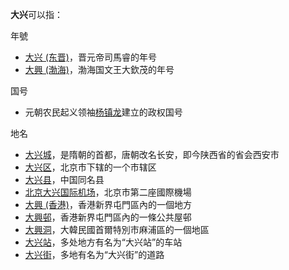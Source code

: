 {{wikt}}
'''大兴'''可以指：
;年號
* [[大兴_(东晋)|大兴 (东晋)]]，晋元帝司馬睿的年号
* [[大興_(渤海)|大興 (渤海)]]，渤海国文王大欽茂的年号

;国号
* 元朝农民起义领袖[[杨镇龙|杨镇龙]]建立的政权国号

;地名
* [[大兴城|大兴城]]，是隋朝的首都，唐朝改名长安，即今陕西省的省会西安市
* [[大兴区|大兴区]]，北京市下辖的一个市辖区
* [[大兴县|大兴县]]，中国同名县
* [[北京大兴国际机场|北京大兴国际机场]]，北京市第二座國際機場
* [[大興_(香港)|大興 (香港)]]，香港新界屯門區內的一個地方
* [[大興邨|大興邨]]，香港新界屯門區內的一條公共屋邨
* [[大興洞|大興洞]]，大韓民國首爾特別市麻浦區的一個地區
* [[大兴站|大兴站]]，多处地方有名为“大兴站”的车站
* [[大兴街|大兴街]]，多地有名为“大兴街”的道路
{{Disambiguation|Cat=二字亞洲相關消歧義}}